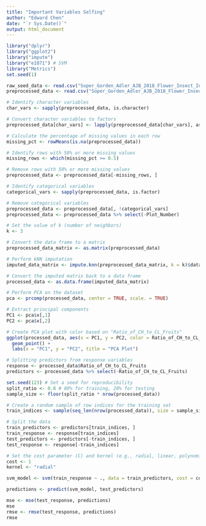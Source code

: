 ```yaml
---
title: "Important Variables Selfing"
author: "Edward Chen"
date: "`r Sys.Date()`"
output: html_document
---
```


```r
library("dplyr")
library("ggplot2")
library("impute")
library("e1071") # SVM
library("Metrics")
set.seed(1)
```

```r
raw_seed_data <- read.csv("Soper_Gorden_Adler_AJB_2018_Flower_Insect_Interactions_Raw_Seed_Data.csv")
preprocessed_data <- read.csv("Soper_Gorden_Adler_AJB_2018_Flower_Insect_Interactions_Processed_Data.csv")
```

```r
# Identify character variables
char_vars <- sapply(preprocessed_data, is.character)

# Convert character variables to factors
preprocessed_data[char_vars] <- lapply(preprocessed_data[char_vars], as.factor)

# Calculate the percentage of missing values in each row
missing_pct <- rowMeans(is.na(preprocessed_data))

# Identify rows with 50% or more missing values
missing_rows <- which(missing_pct >= 0.5)

# Remove rows with 50% or more missing values
preprocessed_data <- preprocessed_data[-missing_rows, ]

# Identify categorical variables
categorical_vars <- sapply(preprocessed_data, is.factor)

# Remove categorical variables
preprocessed_data <- preprocessed_data[, !categorical_vars]
preprocessed_data <- preprocessed_data %>% select(-Plot_Number)

# Set the value of k (number of neighbors)
k <- 3

# Convert the data frame to a matrix
preprocessed_data_matrix <- as.matrix(preprocessed_data)

# Perform kNN imputation
imputed_data_matrix <- impute.knn(preprocessed_data_matrix, k = k)$data

# Convert the imputed matrix back to a data frame
processed_data <- as.data.frame(imputed_data_matrix)
```

```r
# Perform PCA on the dataset
pca <- prcomp(processed_data, center = TRUE, scale. = TRUE)

# Extract principal components
PC1 <- pca$x[,1]
PC2 <- pca$x[,2]

# Create PCA plot with color based on "Ratio_of_CH_to_CL_Fruits"
ggplot(processed_data, aes(x = PC1, y = PC2, color = Ratio_of_CH_to_CL_Fruits)) + 
  geom_point() +
  labs(x = "PC1", y = "PC2", title = "PCA Plot")
```
```r
# Splitting predictors from response variables
response <- processed_data$Ratio_of_CH_to_CL_Fruits
predictors <- processed_data %>% select(-Ratio_of_CH_to_CL_Fruits)
```

```r
set.seed(123) # Set a seed for reproducibility
split_ratio <- 0.8 # 80% for training, 20% for testing
sample_size <- floor(split_ratio * nrow(processed_data))

# Create a random sample of row indices for the training set
train_indices <- sample(seq_len(nrow(processed_data)), size = sample_size)

# Split the data
train_predictors <- predictors[train_indices, ]
train_response <- response[train_indices]
test_predictors <- predictors[-train_indices, ]
test_response <- response[-train_indices]
```

```r
# Set the cost parameter (C) and kernel (e.g., radial, linear, polynomial, or sigmoid)
cost <- 1
kernel <- "radial"

svm_model <- svm(train_response ~ ., data = train_predictors, cost = cost, kernel = kernel)
```

```r
predictions <- predict(svm_model, test_predictors)
```

```r
mse <- mse(test_response, predictions)
mse
rmse <- rmse(test_response, predictions)
rmse
```